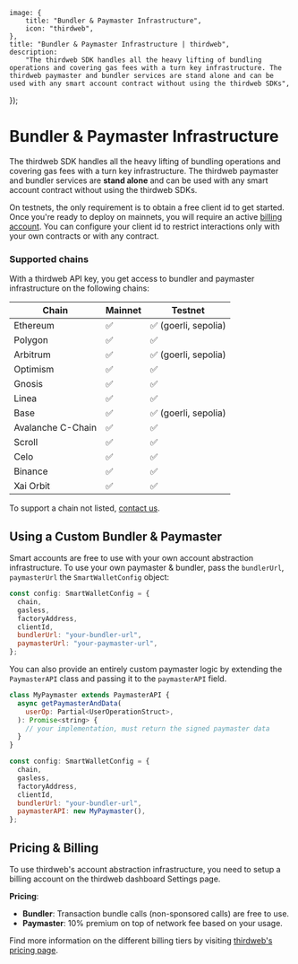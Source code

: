 
	image: {
		title: "Bundler & Paymaster Infrastructure",
		icon: "thirdweb",
	},
	title: "Bundler & Paymaster Infrastructure | thirdweb",
	description:
		"The thirdweb SDK handles all the heavy lifting of bundling operations and covering gas fees with a turn key infrastructure. The thirdweb paymaster and bundler services are stand alone and can be used with any smart account contract without using the thirdweb SDKs",
});

# Bundler & Paymaster Infrastructure

The thirdweb SDK handles all the heavy lifting of bundling operations and covering gas fees with a turn key infrastructure.
The thirdweb paymaster and bundler services are **stand alone** and can be used with any smart account contract without using the thirdweb SDKs.

On testnets, the only requirement is to obtain a free client id to get started.
Once you're ready to deploy on mainnets, you will require an active [billing account](https://thirdweb.com/dashboard/settings).
You can configure your client id to restrict interactions only with your own contracts or with any contract.

### Supported chains

With a thirdweb API key, you get access to bundler and paymaster infrastructure on the following chains:

| Chain             | Mainnet | Testnet              |
| ----------------- | ------- | -------------------- |
| Ethereum          | ✅      | ✅ (goerli, sepolia) |
| Polygon           | ✅      | ✅                   |
| Arbitrum          | ✅      | ✅ (goerli, sepolia) |
| Optimism          | ✅      | ✅                   |
| Gnosis            | ✅      | ✅                   |
| Linea             | ✅      | ✅                   |
| Base              | ✅      | ✅ (goerli, sepolia) |
| Avalanche C-Chain | ✅      | ✅                   |
| Scroll            | ✅      | ✅                   |
| Celo              | ✅      | ✅                   |
| Binance           | ✅      | ✅                   |
| Xai Orbit         | ✅      | ✅                   |

To support a chain not listed, [contact us](https://thirdweb.typeform.com/to/Q93CVgUc?typeform-source=thirdweb-www-git-mariano-ftd-1670.thirdweb-preview.com).

## Using a Custom Bundler & Paymaster

Smart accounts are free to use with your own account abstraction infrastructure. To use your own paymaster & bundler,
pass the `bundlerUrl`, `paymasterUrl` the `SmartWalletConfig` object:

```javascript
const config: SmartWalletConfig = {
  chain,
  gasless,
  factoryAddress,
  clientId,
  bundlerUrl: "your-bundler-url",
  paymasterUrl: "your-paymaster-url",
};
```

You can also provide an entirely custom paymaster logic by extending the `PaymasterAPI` class and passing it to the `paymasterAPI` field.

```javascript
class MyPaymaster extends PaymasterAPI {
  async getPaymasterAndData(
    userOp: Partial<UserOperationStruct>,
  ): Promise<string> {
    // your implementation, must return the signed paymaster data
  }
}

const config: SmartWalletConfig = {
  chain,
  gasless,
  factoryAddress,
  clientId,
  bundlerUrl: "your-bundler-url",
  paymasterAPI: new MyPaymaster(),
};
```

## Pricing & Billing

To use thirdweb's account abstraction infrastructure, you need to setup a billing account on the thirdweb dashboard Settings page.

**Pricing**:

- **Bundler**: Transaction bundle calls (non-sponsored calls) are free to use.
- **Paymaster**: 10% premium on top of network fee based on your usage.

Find more information on the different billing tiers by visiting [thirdweb's pricing page](https://thirdweb.com/pricing).
